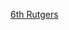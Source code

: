 {{NYCS time 2|F|icon=alltimes|text=all times|time={{{time|}}}}}<noinclude>[[Category:New York City Subway IND division templates|6th Rutgers]]</noinclude>